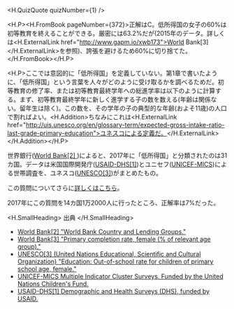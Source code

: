 
<H.QuizQuote quizNumber={1} />

<H.P><H.FromBook pageNumber={372}>正解はC。低所得国の女子の60%は初等教育を終えることができる。厳密には63.2%だが(2015年のデータ。詳しくは<H.ExternalLink href="http://www.gapm.io/xwb173">World Bank[3]</H.ExternalLink>を参照)、誇張を避けるため60%に切り捨てた。</H.FromBook></H.P>

<H.P>ここでは意図的に「低所得国」を定義していない。第1章で書いたように、「低所得国」という言葉を人々がどのように受け取るかを調べるためだ。初等教育の修了率、または初等教育最終学年への総進学率は以下のように計算する。まず、初等教育最終学年に新しく進学する子の数を数える(年齢は関係ない。留年生は除く)。この数を、その学年の子の典型的な年齢(およそ11歳)の人口で割ればよい。<H.Addition>ちなみにこれは<H.ExternalLink href="http://uis.unesco.org/en/glossary-term/expected-gross-intake-ratio-last-grade-primary-education">ユネスコによる定義だ。</H.ExternalLink></H.Addition></H.P>

世界銀行([World Bank[2] ](http://gapm.io/xwb172))によると、2017年に「低所得国」と分類されたのは31カ国。データは米国国際開発庁([USAID-DHS[1]](https://dhsprogram.com/))とユニセフ([UNICEF-MICS](http://mics.unicef.org/))による世帯調査を、ユネスコ([UNESCO[3]](http://gapm.io/xuisoutsf))がまとめたもの。

この質問についてさらに[詳しくはこちら](http://gapm.io/q1)。

2017年にこの質問を14カ国1万2000人に行ったところ、正解率は7%だった。

<H.SmallHeading>
  出典
</H.SmallHeading>

- [World Bank[2] "World Bank Country and Lending Groups."](http://www.gapm.io/xwb172)
- [World Bank[3] "Primary completion rate, female (% of relevant age group)."](http://www.gapm.io/xwb173)
- [UNESCO[3] (United Nations Educational, Scientific and Cultural Organization) "Education: Out-of-school rate for children of primary school age, female."](http://www.gapm.io/xuisoutsf)
- [UNICEF-MICS Multiple Indicator Cluster Surveys. Funded by the United Nations Children's Fund.](http://www.mics.unicef.org/)
- [USAID-DHS[1] Demographic and Health Surveys (DHS), funded by USAID.](http://www.dhsprogram.com/)
